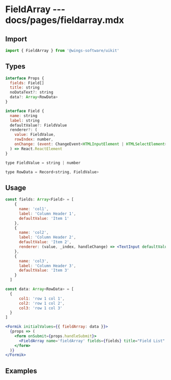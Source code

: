 # FieldArray --- docs/pages/fieldarray.mdx


## Import

```js
import { FieldArray } from '@wings-software/uikit'
```

## Types

```js
interface Props {
  fields: Field[]
  title: string
  noDataText?: string
  data?: Array<RowData>
}

interface Field {
  name: string
  label: string
  defaultValue?: FieldValue
  renderer?: (
    value: FieldValue,
    rowIndex: number,
    onChange: (event: ChangeEvent<HTMLInputElement | HTMLSelectElement>) => void
  ) => React.ReactElement
}

type FieldValue = string | number

type RowData = Record<string, FieldValue>
```

## Usage

```jsx
const fields: Array<Field> = [
    {
      name: 'col1',
      label: 'Column Header 1',
      defaultValue: 'Item 1'
    },
    {
      name: 'col2',
      label: 'Column Header 2',
      defaultValue: 'Item 2',
      renderer: (value, _index, handleChange) => <TextInput defaultValue={value} placeholder="Column 2 value" onChange={handleChange} />
    },
    {
      name: 'col3',
      label: 'Column Header 3',
      defaultValue: 'Item 3'
    }
  ]

const data: Array<RowData> = [
  {
      col1: 'row 1 col 1',
      col2: 'row 1 col 2',
      col3: 'row 1 col 3'
  }
]

<Formik initialValues={{ fieldArray: data }}>
  {props => (
    <form onSubmit={props.handleSubmit}>
      <FieldArray name='fieldArray' fields={fields} title="Field List" placeholder="Help Text" />
    </form>
  )}
</Formik>
```

## Examples

<FieldArrayExample />
